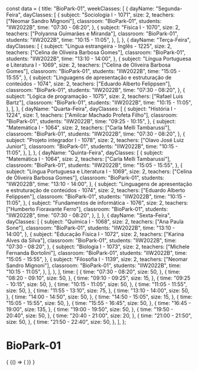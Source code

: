 const data = {
  title: "BioPark-01",
  weekClasses: [
    {
      dayName: "Segunda-Feira",
      dayClasses: [
        {
          subject: "Sociologia I - 1071",
          size: 2,
          teachers: ["Neomar Sandro Mignoni"],
          classroom: "BioPark-01",
          students: "IIW2022B",
          time: "07:30 - 08:20",
        },
        {
          subject: "Física I - 1070",
          size: 2,
          teachers: ["Polyanna Guimarães e Miranda"],
          classroom: "BioPark-01",
          students: "IIW2022B",
          time: "10:15 - 11:05",
        },
      ],
    },
    {
      dayName: "Terça-Feira",
      dayClasses: [
        {
          subject: "Lingua estrangeira - Inglês - 1225",
          size: 2,
          teachers: ["Celina de Oliveira Barbosa Gomes"],
          classroom: "BioPark-01",
          students: "IIW2022B",
          time: "13:10 - 14:00",
        },
        {
          subject: "Língua Portuguesa e Literatura I - 1069",
          size: 2,
          teachers: ["Celina de Oliveira Barbosa Gomes"],
          classroom: "BioPark-01",
          students: "IIW2022B",
          time: "15:05 - 15:55",
        },
        {
          subject:
            "Linguagens de apresentação e estruturação de conteúdos - 1074",
          size: 2,
          teachers: ["Eduardo Alberto Felippsen"],
          classroom: "BioPark-01",
          students: "IIW2022B",
          time: "07:30 - 08:20",
        },
        {
          subject: "Lógica de programação - 1075",
          size: 2,
          teachers: ["Rafael Luis Bartz"],
          classroom: "BioPark-01",
          students: "IIW2022B",
          time: "10:15 - 11:05",
        },
      ],
    },
    {
      dayName: "Quarta-Feira",
      dayClasses: [
        {
          subject: "História I - 1224",
          size: 1,
          teachers: ["Amilcar Machado Profeta Filho"],
          classroom: "BioPark-01",
          students: "IIW2022B",
          time: "09:25 - 10:15",
        },
        {
          subject: "Matemática I - 1064",
          size: 2,
          teachers: ["Carla Melli Tambarussi"],
          classroom: "BioPark-01",
          students: "IIW2022B",
          time: "07:30 - 08:20",
        },
        {
          subject: "Projeto integrador I - 1078",
          size: 2,
          teachers: ["Olavo José Luiz Junior"],
          classroom: "BioPark-01",
          students: "IIW2022B",
          time: "10:15 - 11:05",
        },
      ],
    },
    {
      dayName: "Quinta-Feira",
      dayClasses: [
        {
          subject: "Matemática I - 1064",
          size: 2,
          teachers: ["Carla Melli Tambarussi"],
          classroom: "BioPark-01",
          students: "IIW2022B",
          time: "15:05 - 15:55",
        },
        {
          subject: "Língua Portuguesa e Literatura I - 1069",
          size: 2,
          teachers: ["Celina de Oliveira Barbosa Gomes"],
          classroom: "BioPark-01",
          students: "IIW2022B",
          time: "13:10 - 14:00",
        },
        {
          subject:
            "Linguagens de apresentação e estruturação de conteúdos - 1074",
          size: 2,
          teachers: ["Eduardo Alberto Felippsen"],
          classroom: "BioPark-01",
          students: "IIW2022B",
          time: "10:15 - 11:05",
        },
        {
          subject: "Fundamentos de informática - 1076",
          size: 2,
          teachers: ["Humberto Fioravante Ferro"],
          classroom: "BioPark-01",
          students: "IIW2022B",
          time: "07:30 - 08:20",
        },
      ],
    },
    {
      dayName: "Sexta-Feira",
      dayClasses: [
        {
          subject: "Química I - 1068",
          size: 2,
          teachers: ["Ana Paula Sone"],
          classroom: "BioPark-01",
          students: "IIW2022B",
          time: "13:10 - 14:00",
        },
        {
          subject: "Educação Física I - 1072",
          size: 2,
          teachers: ["Karina Alves da Silva"],
          classroom: "BioPark-01",
          students: "IIW2022B",
          time: "07:30 - 08:20",
        },
        {
          subject: "Biologia I - 1073",
          size: 2,
          teachers: ["Michele Fernanda Bortolini"],
          classroom: "BioPark-01",
          students: "IIW2022B",
          time: "15:05 - 15:55",
        },
        {
          subject: "Filosofia I - 1139",
          size: 2,
          teachers: ["Neomar Sandro Mignoni"],
          classroom: "BioPark-01",
          students: "IIW2022B",
          time: "10:15 - 11:05",
        },
      ],
    },
  ],
  time: [
    {
      time: "07:30 - 08:20",
      size: 50,
    },
    {
      time: "08:20 - 09:10",
      size: 50,
    },
    {
      time: "09:10 - 09:25",
      size: 15,
    },
    {
      time: "09:25 - 10:15",
      size: 50,
    },
    {
      time: "10:15 - 11:05",
      size: 50,
    },
    {
      time: "11:05 - 11:55",
      size: 50,
    },
    {
      time: "11:55 - 13:10",
      size: 75,
    },
    {
      time: "13:10 - 14:00",
      size: 50,
    },
    {
      time: "14:00 - 14:50",
      size: 50,
    },
    {
      time: "14:50 - 15:05",
      size: 15,
    },
    {
      time: "15:05 - 15:55",
      size: 50,
    },
    {
      time: "15:55 - 16:45",
      size: 50,
    },
    {
      time: "16:45 - 19:00",
      size: 135,
    },
    {
      time: "19:00 - 19:50",
      size: 50,
    },
    {
      time: "19:50 - 20:40",
      size: 50,
    },
    {
      time: "20:40 - 21:00",
      size: 20,
    },
    {
      time: "21:00 - 21:50",
      size: 50,
    },
    {
      time: "21:50 - 22:40",
      size: 50,
    },
  ],
};

# BioPark-01

<div>
  {
    <BrowserOnly>
      {() => (
        <Grid
          title={data.title}
          weekClasses={data.weekClasses}
          time={data.time}
        />
      )}
    </BrowserOnly>
  }
</div>
